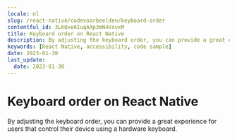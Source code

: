 ```yaml
---
locale: nl
slug: /react-native/codevoorbeelden/keyboard-order
contentful_id: 3LKQve6IuqAXp3mN4VxvxM
title: Keyboard order on React Native
description: By adjusting the keyboard order, you can provide a great experience for users that control their device using a hardware keyboard.
keywords: [React Native, accessibility, code sample]
date: 2023-01-30
last_update:
  date: 2023-01-30
---
```


# Keyboard order on React Native

By adjusting the keyboard order, you can provide a great experience for users that control their device using a hardware keyboard.

<CodeSample id="keyboard-order" locale="nl" platform="react native"/>
